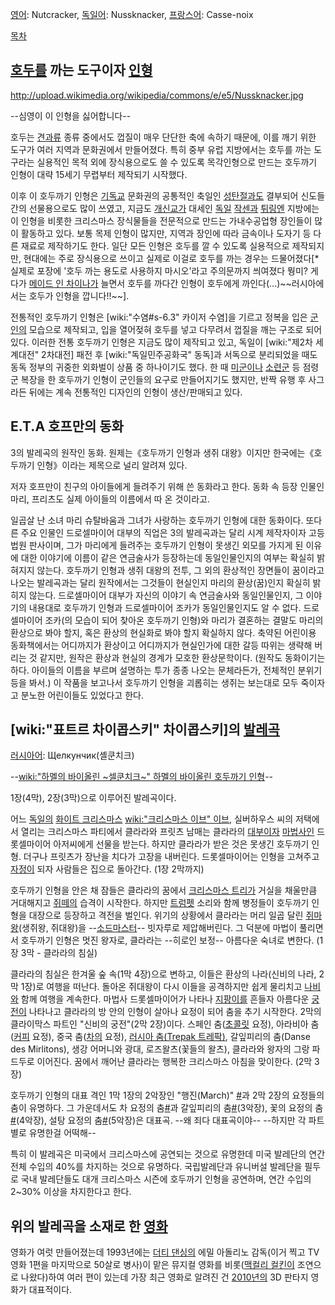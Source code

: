 [[영어]]: Nutcracker, [[독일어]]: Nussknacker, [[프랑스어]]: Casse-noix

[[목차]]

== [[호두]]를 까는 도구이자 [[인형]] ==
http://upload.wikimedia.org/wikipedia/commons/e/e5/Nussknacker.jpg

--심영이 이 인형을 싫어합니다--

호두는 [[견과류]] 종류 중에서도 껍질이 매우 단단한 축에 속하기 때문에, 이를 깨기 위한 도구가 여러 지역과 문화권에서 만들어졌다. 특히 중부 유럽 지방에서는 호두를 까는 도구라는 실용적인 목적 외에 장식용으로도 쓸 수 있도록 목각인형으로 만드는 호두까기 인형이 대략 15세기 무렵부터 제작되기 시작했다.

이후 이 호두까기 인형은 [[기독교]] 문화권의 공통적인 축일인 [[성탄절]]과도 결부되어 신도들 간의 선물용으로도 많이 쓰였고, 지금도 [[개신교]]가 대세인 [[독일]] [[작센]]과 [[튀링엔]] 지방에는 이 인형을 비롯한 크리스마스 장식물들을 전문적으로 만드는 가내수공업형 장인들이 많이 활동하고 있다. 보통 목제 인형이 많지만, 지역과 장인에 따라 금속이나 도자기 등 다른 재료로 제작하기도 한다. 일단 모든 인형은 호두를 깔 수 있도록 실용적으로 제작되지만, 현대에는 주로 장식용으로 쓰이고 실제로 이걸로 호두를 까는 경우는 드물어졌다[* 실제로 포장에 '호두 까는 용도로 사용하지 마시오'라고 주의문까지 씌여졌다 뭥미? 게다가 [[메이드 인 차이나]]가 늘면서 호두를 까다간 인형이 호두에게 까인다(...)~~러시아에서는 호두가 인형을 깝니다!!~~].

전통적인 호두까기 인형은 [wiki:"수염#s-6.3" 카이저 수염]을 기르고 정복을 입은 [[군인]]의 모습으로 제작되고, 입을 열어젖혀 호두를 넣고 다무려서 껍질을 깨는 구조로 되어 있다. 이러한 전통 호두까기 인형은 지금도 많이 제작되고 있고, 독일이 [wiki:"제2차 세계대전" 2차대전] 패전 후 [wiki:"독일민주공화국" 동독]과 서독으로 분리되었을 때도 동독 정부의 귀중한 외화벌이 상품 중 하나이기도 했다. 한 때 [[미군]]이나 [[소련군]] 등 점령군 복장을 한 호두까기 인형이 군인들의 요구로 만들어지기도 했지만, 반짝 유행 후 사그라든 뒤에는 계속 전통적인 디자인의 인형이 생산/판매되고 있다.

== E.T.A 호프만의 동화 ==

3의 발레곡의 원작인 동화.
원제는《호두까기 인형과 생쥐 대왕》이지만 한국에는《호두까기 인형》이라는 제목으로 널리 알려져 있다.

저자 호프만이 친구의 아이들에게 들려주기 위해 쓴 동화라고 한다.
동화 속 등장 인물인 마리, 프리츠도 실제 아이들의 이름에서 따 온 것이라고.

일곱살 난 소녀 마리 슈탈바움과 그녀가 사랑하는 호두까기 인형에 대한 동화이다. 또다른 주요 인물인 드로셀마이어 대부의 직업은 3의 발레곡과는 달리 시계 제작자이자 고등 법원 판사이며, 그가 마리에게 들려주는 호두까기 인형이 못생긴 외모를 가지게 된 이유에 대한 이야기에 이름이 같은 연금술사가 등장하는데 동일인물인지의 여부는 확실히 밝혀지지 않는다. 호두까기 인형과 생쥐 대왕의 전투, 그 외의 환상적인 장면들이 꿈이라고 나오는 발레곡과는 달리 원작에서는 그것들이 현실인지 마리의 환상(꿈)인지 확실히 밝히지 않는다. 드로셀마이어 대부가 자신의 이야기 속 연금술사와 동일인물인지, 그 이야기의 내용대로 호두까기 인형과 드로셀마이어 조카가 동일인물인지도 알 수 없다. 드로셀마이어 조카(의 모습이 되어 찾아온 호두까기 인형)와 마리가 결혼하는 결말도 마리의 환상으로 봐야 할지, 혹은 환상의 현실화로 봐야 할지 확실하지 않다. 축약된 어린이용 동화책에서는 어디까지가 환상이고 어디까지가 현실인가에 대한 갈등 따위는 생략해 버리는 것 같지만, 원작은 환상과 현실의 경계가 모호한 환상문학이다. (원작도 동화이기는 하다. 아이들의 이름을 부르며 설명하는 투가 종종 나오는 문체라든가, 전체적인 분위기 등을 봐서.) 이 작품을 보고나서 호두까기 인형을 괴롭히는 생쥐는 보는대로 모두 죽이자고 분노한 어린이들도 있었다고 한다.

== [wiki:"표트르 차이콥스키" 차이콥스키]의 [[발레]]곡 ==
[[러시아어]]: Щелкунчик(셸쿤치크) 

--[[wiki:"하멜의 바이올린 ~셀쿤치크~" 하멜의 바이올린 호두까기 인형]]--

1장(4막), 2장(3막)으로 이루어진 발레곡이다.

어느 [[독일]]의 [[화이트 크리스마스]] [[wiki:"크리스마스 이브" 이브]], 실버하우스 씨의 저택에서 열리는 크리스마스 파티에서 클라라와 프릿츠 남매는 클라라의 [[대부]]이자 [[마법사]]인 드롯셀마이어 아저씨에게 선물을 받는다. 하지만 클라라가 받은 것은 못생긴 호두까기 인형. 더구나 프릿츠가 장난을 치다가 고장을 내버린다. 드롯셀마이어는 인형을 고쳐주고 [[자정]]이 되자 사람들은 집으로 돌아간다. (1장 2막까지)

호두까기 인형을 안은 채 잠들은 클라라의 꿈에서 [[크리스마스 트리]]가 거실을 채울만큼 거대해지고 [[쥐]]떼의 습격이 시작한다. 하지만 [[트럼펫]] 소리와 함께 병정들이 호두까기 인형을 대장으로 등장하고 격전을 벌인다. 위기의 상황에서 클라라는 머리 일곱 달린 [[쥐마왕]](생쥐왕, 쥐대왕)을 --[[소드마스터]]-- 빗자루로 제압해버린다. 그 덕분에 마법이 풀리면서 호두까기 인형은 멋진 왕자로, 클라라는 --히로인 보정-- 아름다운 숙녀로 변한다. (1장 3막 - 클라라의 침실)

클라라의 침실은 한겨울 숲 속(1막 4장)으로 변하고, 이들은 환상의 나라(신비의 나라, 2막 1장)로 여행을 떠난다. 돌아온 쥐대왕이 다시 이들을 공격하지만 쉽게 물리치고 [[나비]]와 함께 여행을 계속한다. 마법사 드롯셀마이어가 나타나 [[지팡이]]를 흔들자 아름다운 [[궁전]]이 나타나고 클라라의 방 안의 인형이 살아나 요정이 되어 춤을 추기 시작한다. 2막의 클라이막스 파트인 "신비의 궁전"(2막 2장)이다. 스페인 춤([[초콜릿]] 요정), 아라비아 춤([[커피]] 요정), 중국 춤([[차]]의 요정), [http://www.youtube.com/watch?v=z2ISRMSIyX8 러시아 춤(Trepak 트레팍)], 갈잎피리의 춤(Danse des Mirlitons), 생강 어머니와 광대, 로즈왈츠(꽃들의 왈츠), 클라라와 왕자의 그랑 파드두로 이어진다. 꿈에서 깨어난 클라라는 행복한 크리스마스 아침을 맞이한다. (2막 3장)

호두까기 인형의 대표 격인 1막 1장의 2악장인 "행진(March)" [http://www.youtube.com/watch?v=j0dr1SnyR9c #]과 2막 2장의 요정들의 춤이 유명하다. 그 가운데서도 차 요정의 춤[http://www.youtube.com/watch?v=oPoalEKTO6g #]과 갈잎피리의 춤[http://www.youtube.com/watch?v=ulPYzhdpStQ #](3악장), 꽃의 요정의 춤[http://www.youtube.com/watch?v=z_3KonLhlwQ #](4악장), 설탕 요정의 춤[http://www.youtube.com/watch?v=I4lKBgazx2Y #](5악장)은 대표곡. --왜 죄다 대표곡이야-- --하지만 각 파트별로 유명한걸 어떡해-- 

특히 이 발레곡은 미국에서 크리스마스에 공연되는 것으로 유명한데 미국 발레단의 연간 전체 수입의 40%를 차지하는 것으로 유명하다. 국립발레단과 유니버설 발레단을 필두로 국내 발레단들도 대개 크리스마스 시즌에 호두까기 인형을 공연하며, 연간 수입의 2~30% 이상을 차지한다고 한다. 
== 위의 발레곡을 소재로 한 [[영화]] ==
영화가 여럿 만들어졌는데 1993년에는 [[더티 댄싱]]의 에밀 아돌리노 감독(이거 찍고 TV영화 1편을 마지막으로 50살로 병사)이 맡은 뮤지컬 영화를 비롯([[맥컬리 컬킨]]이 조연으로 나왔다)하여 여러 편이 있는데  가장 최근 영화로 알려진 건 [[2010년]]의 3D 판타지 영화가 대표적이다.



